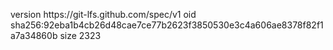 version https://git-lfs.github.com/spec/v1
oid sha256:92eba1b4cb26d48cae7ce77b2623f3850530e3c4a606ae8378f82f1a7a34860b
size 2323
